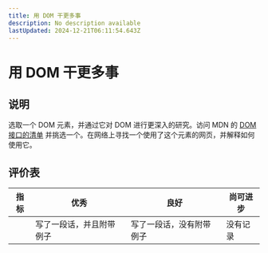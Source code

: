 ```yaml
---
title: 用 DOM 干更多事
description: No description available
lastUpdated: 2024-12-21T06:11:54.643Z
---
```


# 用 DOM 干更多事

## 说明

选取一个 DOM 元素，并通过它对 DOM 进行更深入的研究。访问 MDN 的 [DOM 接口的清单](https://developer.mozilla.org/docs/Web/API/Document_Object_Model) 并挑选一个。在网络上寻找一个使用了这个元素的网页，并解释如何使用它。

## 评价表

| 指标 | 优秀 | 良好 | 尚可进步 |
| --- | ---- | ---- | ------- |
|     | 写了一段话，并且附带例子 | 写了一段话，没有附带例子 | 没有记录 |

